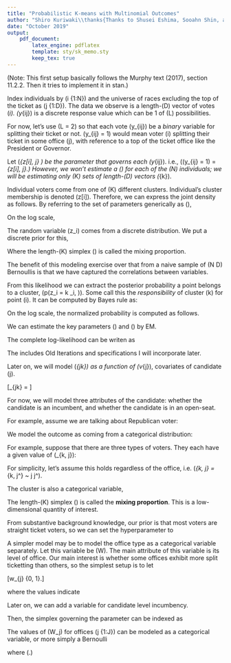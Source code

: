 ```yaml
---
title: "Probabilistic K-means with Multinomial Outcomes"
author: "Shiro Kuriwaki\\thanks{Thanks to Shusei Eshima, Sooahn Shin, and Soichiro Yamauchi for their help.}"
date: "October 2019"
output: 
    pdf_document:
        latex_engine: pdflatex
        template: sty/sk_memo.sty
        keep_tex: true
---
```


\section{Data Generating Process}

(Note: This first setup basically follows the Murphy text (2017), section 11.2.2. Then it tries to implement it in stan.)

\paragraph{Setup}

Index individuals by \(i \in \{1:N\}\) and the universe of races excluding the top of the ticket as \(j \in \{1:D\}\).  The data we observe is a length-\(D\) vector of votes \(\by_i\). \(y_{ij}\) is a discrete response value which can be 1 of \(L\) possibilities. 


\paragraph{Likelihood} For now, let's use \(L = 2\) so that each vote \(y_{ij}\) be a _binary_ variable for splitting their ticket or not. \(y_{ij} = 1\) would mean voter \(i\) splitting their ticket in some office \(j\), with reference to a top of the ticket office like the President or Governor. 

Let \(\mu_{z[i], j} \in [0, 1]\) be the parameter that governs each \(y_{ij}\). i.e., \(\Pr(y_{ij} = 1) = \mu_{z[i], j}.\) However, we won't estimate a \(\mu\) for each of the \(N\) individuals; we will be estimating only \(K\) sets of length-\(D\) vectors \(\bmu_{k}\).

Individual voters come from one of \(K\) different clusters. Individual's cluster membership is denoted \(z[i]\). Therefore, we can express the joint density as follows. By referring to the set of parameters generically as \(\bth\),

\begin{align}
p(\by_{i} \mid z_{i} = k, \bth) = \prod^{D}_{j = 1} \text{Bern}(y_{ij} | \bmu_k) = \prod^{D}_{j = 1} \mu_{jk}^{y_{ij}}(1 - \mu_{jk})^{1 - y_{ij}}
\end{align}

On the log scale,

\begin{align}
\log p(\by_{i} \mid z_{i} = k, \bth) = \sum_{j=1}^{D}(y_{ij}\log\mu_{jk} + (1 - y_{ij})\log\mu_{jk})
\end{align}

\paragraph{Cluster membership} The random variable \(z_i\) comes from a discrete distribution. We put a discrete prior for this, 

\begin{align}
p(z_i) &= \text{Cat}(\bth)
\end{align}

Where the length-\(K\) simplex \(\bth\) is called the mixing proportion.

The benefit of this modeling exercise over that from a naive sample of \(N \times D\) Bernoullis is that we have captured the correlations between variables.\footnote{That dependency can be expressed as \(\mathds{E}(\by) = \sum_{k = 1}^{K} \theta_{k} \bmu_{k}\) and 
\(\cov({\by}) = \sum_{k} \theta_{k} (\mathbf{\Sigma}_k \bmu_k\bmu_{k}^{\top}) - \mathds{E}(\by)\mathds{E}(\by)^\top\), where \(\Sigma_k = \text{diag}(\mu_{jk}(1 - \mu_{jk}))\).}



\paragraph{Cluster probabilities} From this likelihood we can extract the posterior probability a point belongs to a cluster, \(p(z_i = k \mid \by_i, \bth)\). Some call this the *responsibility* of cluster \(k\) for point \(i\). It can be computed by Bayes rule as:


\begin{align}
p(z_i = k \mid \by_{i}, \bth) &=  \frac{p(z_i = k \mid \bth)\cdot p(\by_{i} \mid z_i = k, \bth)}{\sum^{K}_{k^\prime = 1} p(\by_{i} \mid z_i = k^\prime, \bth) \cdot p(z_i = k^\prime \mid \bth)}\\
&\propto p(z_i = k \mid \bth)\cdot p(\by_{i} \mid z_i = k, \bth)\\
&=  \theta_k\cdot\prod^{D}_{j=1}\mu_{jk}^{y_{ij}}(1 - \mu_{jk})^{1 - y_{ij}}
\end{align}

On the log scale, the normalized probability is computed as follows. 

\begin{align*}
&\log p(z_i = k \mid \by_{i}, \bth)\\
=& \log p(z_i = k \mid \bth) + \log p(\by_i \mid z_i = k,  \bth)   - \mathrm{log\_sum\_exp}_{k^\prime = 1}^K\left(\log p(z_i = k^\prime \mid \bth) + \log p(\by_i \mid z_i = k^\prime, \bth)\right)\\
\end{align*}

\pagebreak

\section{EM algorithm}

We can estimate the key parameters \(\bmu\) and \(\bth\) by EM.\footnote{Thanks to Soichiro Yamauchi for deriving this algorithm in the original iteration.} 

The complete log-likelihood can be writen as 

\begin{align}
\text{L}_{\text{comp}}(\bmu, \bth | \bY, \bZ) &= \prod^{N}_{i=}\prod^{D}_{j=1}\prod^{K}_{k = 1}\prod^L_{\ell = 1}\Pr(y_{ij}=  1 | Z_i = k, \bmu)^{\mathds{1}(y_{ij} = \ell \mid Z_i = k)}\\
\mathcal{L}_{\mathrm{comp}}(\bmu, \bth | \bY, \bZ) &= \sum^{N}_{i=1}\sum^{D}_{j=1}\sum^{K}_{k = 1}\sum^L_{\ell = 1}{\mathds{1}(y_{ij} = \ell \mid Z_i = k)}\log(\Pr(Y_{ij} = \ell \mid Z_i = k, \bmu))
\end{align}



\pagebreak


\appendix

The \textbf{Appendix} includes Old Iterations and specifications I will incorporate later.

\section{Adding covariates}

Later on, we will model \(\theta_{jk}\) as a function of \(v_{j}\), covariates of candidate \(j\).

\[\theta_{jk} = \frac{\exp(v_{j}^{\top}\beta_{jk})}{\sum_{j^{\prime}} \exp(v_{j^{\prime}}^{\top}\beta_{j^{\prime}k})} \]

For now, we will model three attributes of the candidate: whether the candidate is an incumbent, and whether the candidate is in an open-seat. 


For example, assume we are talking about Republican voter:

\begin{table}[!h]
\centering
\footnotesize
\begin{tabularx}{0.6\linewidth}{cLlCc}\toprule
 & & \multicolumn{2}{c}{Republican Candidate} & \\\cline{3-4}
\(j\) & Race & Name & Incumbent & Open-seat\\\midrule
1 & HD  15  & Samuel Rivers & 1 & 0 \\
2 & HD  94  & Con Chellis & 0 & 1 \\
3 & HD  99  & Nancy Mace & 1 & 0 \\
4 & HD 110  & William Cogswell & 1 & 0 \\
5 & HD 112  & Mike Sottile & 1 & 0 \\
6 & HD 114  & Lin Bennett & 1 & 0 \\
7 & HD 115  & Peter McCoy & 1 & 0 \\
8 & HD 117  & Bill Crosby  & 1 & 0 \\
9 & HD 119  & Paul Sizemore & 0 & 0 \\
\bottomrule
\end{tabularx}
\end{table}




\section{Model 2: Kosuke}

We model the outcome as coming from a categorical distribution:

\begin{align*}
(y_{ij} \mid Z_{i} = k) &\sim \text{Categorical}(\theta_{k, j})
\end{align*}

For example, suppose that there are three types of voters. They each have a given value of \(\theta_{k, j}\):
\begin{align*}
\begin{cases}
\text{Always straight} &\theta_{k, j} = (0.97, 0.01, 0.02) \text{ if } k = 1\\
\text{Always split} &\theta_{k, j} = (0.01, 0.97, 0.02) \text{ if } k = 2\\
\text{Random} &\theta_{k, j} = (0.49, 0.49, 0.02) \text{ if } k = 3\\
\end{cases}
\end{align*}  

For simplicity, let's assume this holds regardless of the office, i.e. \(\theta_{k, j} = \theta_{k, j^\prime} ~ \forall j \neq j^\prime\).


The cluster is also a categorical variable, 
\begin{align*}
Z_{i} &\sim \text{Categorical}(\psi),\\
\psi &\sim \text{Dirichlet}(\alpha)
\end{align*}


The length-\(K\) simplex \(\psi\) is called the **mixing proportion**. This is a low-dimensional quantity of interest. 

From substantive background knowledge, our prior is that most voters are straight ticket voters, so we can set the hyperparameter to 

\begin{align*}
\alpha = (2.0, 1.5, 1.0)
\end{align*}



\section{Model 2: Soichiro}

A simpler model may be to model the office type as a categorical variable separately. Let this variable be \(W\). The main attribute of this variable is its level of office. Our main interest is whether some offices exhibit more split ticketting than others, so the simplest setup is to let 

\[w_{j} \in \{0, 1\}.\]

where the values indicate

\begin{table}[!h]
\centering
\begin{tabular}{ll}\toprule
0 & low propensity to generate split ticket\\
1 & high propensity to generate split ticket\\\bottomrule
\end{tabular}
\end{table}

Later on, we can add a variable for candidate level incumbency.

Then, the simplex governing the parameter can be indexed as

\begin{align*}
(Y_{ij} | Z_i = z, W_j = w) \sim \text{Categorical}(\theta_{z, w})
\end{align*}

The values of \(W_j\) for offices \(j \in \{1:J\}\) can be modeled as a categorical variable, or more simply a Bernoulli

\begin{align*}
W \sim  \text{Bern}(\theta)
\end{align*}

where \(\theta \in [0, 1].\)

